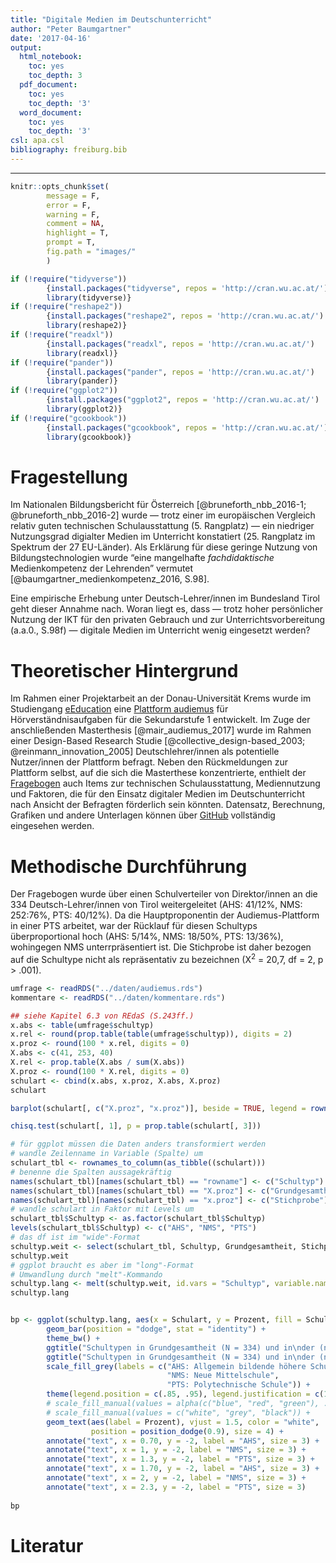 ```yaml
---
title: "Digitale Medien im Deutschunterricht"
author: "Peter Baumgartner"
date: '2017-04-16'
output:
  html_notebook:
    toc: yes
    toc_depth: 3
  pdf_document:
    toc: yes
    toc_depth: '3'
  word_document:
    toc: yes
    toc_depth: '3'
csl: apa.csl
bibliography: freiburg.bib
---
```

***

```r
knitr::opts_chunk$set(
        message = F,
        error = F,
        warning = F,
        comment = NA,
        highlight = T,
        prompt = T,
        fig.path = "images/"
        )

if (!require("tidyverse")) 
        {install.packages("tidyverse", repos = 'http://cran.wu.ac.at/')
        library(tidyverse)}
if (!require("reshape2"))
        {install.packages("reshape2", repos = 'http://cran.wu.ac.at/')
        library(reshape2)}
if (!require("readxl"))
        {install.packages("readxl", repos = 'http://cran.wu.ac.at/')
        library(readxl)}
if (!require("pander"))
        {install.packages("pander", repos = 'http://cran.wu.ac.at/')
        library(pander)}
if (!require("ggplot2"))
        {install.packages("ggplot2", repos = 'http://cran.wu.ac.at/')
        library(ggplot2)}
if (!require("gcookbook"))
        {install.packages("gcookbook", repos = 'http://cran.wu.ac.at/')
        library(gcookbook)}


```

# Fragestellung

Im Nationalen Bildungsbericht für Österreich [@bruneforth_nbb_2016-1; @bruneforth_nbb_2016-2] wurde --- trotz einer im europäischen Vergleich relativ guten technischen Schulausstattung (5. Rangplatz) --- ein niedriger Nutzungsgrad digialter Medien im Unterricht konstatiert (25. Rangplatz im Spektrum der 27 EU-Länder). Als Erklärung für diese geringe Nutzung von Bildungstechnologien wurde "eine mangelhafte _fachdidaktische_ Medienkompetenz der Lehrenden" vermutet [@baumgartner_medienkompetenz_2016, S.98].

Eine empirische Erhebung unter Deutsch-Lehrer/innen im Bundesland Tirol geht dieser Annahme nach. Woran liegt es, dass --- trotz hoher persönlicher Nutzung der IKT für den privaten Gebrauch und zur Unterrichtsvorbereitung (a.a.0., S.98f) --- digitale Medien im Unterricht wenig eingesetzt werden? 

# Theoretischer Hintergrund

Im Rahmen einer Projektarbeit an der Donau-Universität Krems wurde im Studiengang [eEducation](http://www.donau-uni.ac.at/de/studium/eeducation/index.php) eine [Plattform audiemus](http://imbstudent.donau-uni.ac.at/audiemus2/) für Hörverständnisaufgaben für die Sekundarstufe 1 entwickelt. Im Zuge der anschließenden Masterthesis [@mair_audiemus_2017] wurde im Rahmen einer Design-Based Research Studie [@collective_design-based_2003; @reinmann_innovation_2005] Deutschlehrer/innen als potentielle Nutzer/innen der Plattform befragt. Neben den Rückmeldungen zur Plattform selbst, auf die sich die Masterthese konzentrierte, enthielt der [Fragebogen](https://de.surveymonkey.com/results/SM-2WD2HRDG/) auch Items zur technischen Schulausstattung, Mediennutzung und Faktoren, die für den Einsatz digitaler Medien im Deutschunterricht nach Ansicht der Befragten förderlich sein könnten. Datensatz, Berechnung, Grafiken und andere Unterlagen können über [GitHub](https://github.com/petzi53/audiemus) vollständig eingesehen werden. 

# Methodische Durchführung

Der Fragebogen wurde über einen Schulverteiler von Direktor/innen an die 334 Deutsch-Lehrer/innen von Tirol weitergeleitet (AHS: 41/12%, NMS: 252:76%, PTS: 40/12%). Da die Hauptproponentin der Audiemus-Plattform in einer PTS arbeitet, war der Rücklauf für diesen Schultyps überproportional hoch (AHS: 5/14%, NMS: 18/50%, PTS: 13/36%), wohingegen NMS unterrpräsentiert ist. Die Stichprobe ist daher bezogen auf die Schultype nicht als repräsentativ zu bezeichnen (X^2^ = 20,7, df = 2, p > .001).


```r
umfrage <- readRDS("../daten/audiemus.rds")
kommentare <- readRDS("../daten/kommentare.rds")
```
```r
## siehe Kapitel 6.3 von REdaS (S.243ff.) 
x.abs <- table(umfrage$schultyp)
x.rel <- round(prop.table(table(umfrage$schultyp)), digits = 2)
x.proz <- round(100 * x.rel, digits = 0)
X.abs <- c(41, 253, 40)
X.rel <- prop.table(X.abs / sum(X.abs))
X.proz <- round(100 * X.rel, digits = 0)
schulart <- cbind(x.abs, x.proz, X.abs, X.proz)
schulart

barplot(schulart[, c("X.proz", "x.proz")], beside = TRUE, legend = rownames(schulart), ylim = c(0, 80))
```

```r
chisq.test(schulart[, 1], p = prop.table(schulart[, 3]))
```

```r
# für ggplot müssen die Daten anders transformiert werden
# wandle Zeilenname in Variable (Spalte) um
schulart_tbl <- rownames_to_column(as_tibble((schulart)))
# benenne die Spalten aussagekräftig
names(schulart_tbl)[names(schulart_tbl) == "rowname"] <- c("Schultyp")
names(schulart_tbl)[names(schulart_tbl) == "X.proz"] <- c("Grundgesamtheit")
names(schulart_tbl)[names(schulart_tbl) == "x.proz"] <- c("Stichprobe")
# wandle schulart in Faktor mit Levels um
schulart_tbl$Schultyp <- as.factor(schulart_tbl$Schultyp)
levels(schulart_tbl$Schultyp) <- c("AHS", "NMS", "PTS")
# das df ist im "wide"-Format
schultyp.weit <- select(schulart_tbl, Schultyp, Grundgesamtheit, Stichprobe)
schultyp.weit
# ggplot braucht es aber im "long"-Format
# Umwandlung durch "melt"-Kommando
schultyp.lang <- melt(schultyp.weit, id.vars = "Schultyp", variable.name = "Schulart", value.name = "Prozent")
schultyp.lang


bp <- ggplot(schultyp.lang, aes(x = Schulart, y = Prozent, fill = Schultyp)) +
        geom_bar(position = "dodge", stat = "identity") +
        theme_bw() + 
        ggtitle("Schultypen in Grundgesamtheit (N = 334) und in\nder (nicht-repräsentativen) Stichprobe (n = 36)") + 
        ggtitle("Schultypen in Grundgesamtheit (N = 334) und in\nder (nicht-repräsentativen) Stichprobe (n = 36)") + 
        scale_fill_grey(labels = c("AHS: Allgemein bildende höhere Schule", 
                                   "NMS: Neue Mittelschule", 
                                   "PTS: Polytechnische Schule")) +
        theme(legend.position = c(.85, .95), legend.justification = c(1, 1)) +
        # scale_fill_manual(values = alpha(c("blue", "red", "green"), .7)) +
        # scale_fill_manual(values = c("white", "grey", "black")) +
        geom_text(aes(label = Prozent), vjust = 1.5, color = "white",
                  position = position_dodge(0.9), size = 4) +
        annotate("text", x = 0.70, y = -2, label = "AHS", size = 3) +
        annotate("text", x = 1, y = -2, label = "NMS", size = 3) +
        annotate("text", x = 1.3, y = -2, label = "PTS", size = 3) +
        annotate("text", x = 1.70, y = -2, label = "AHS", size = 3) +
        annotate("text", x = 2, y = -2, label = "NMS", size = 3) +
        annotate("text", x = 2.3, y = -2, label = "PTS", size = 3)
        
bp
```




# Literatur
